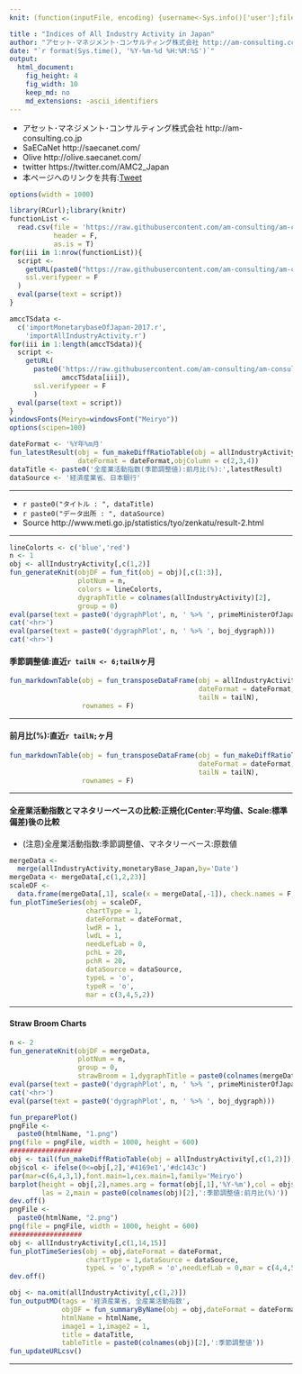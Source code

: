 ```yaml
---
knit: (function(inputFile, encoding) {username<-Sys.info()['user'];fileName<-'defaultPath.csv';pathToFile <-paste0('C:/Users/', username,'/Desktop/pathToCSV/');setwd(pathToFile);buf0<-read.csv(fileName,header = F,skip = 0,stringsAsFactor = F,check.names = F,fileEncoding = 'utf-8');timeStamp<-format(Sys.time(),'%Y%m%d%H%M%S');htmlName<-'IAA';rmarkdown::render(inputFile, encoding = encoding, output_file = paste0('C:/Users/',username,buf0[2,1],'charts/','am-consulting.co.jp-',htmlName,'.html')) })

title : "Indices of All Industry Activity in Japan"
author: "アセット･マネジメント･コンサルティング株式会社 http://am-consulting.co.jp"
date: "`r format(Sys.time(), '%Y-%m-%d %H:%M:%S')`"
output: 
  html_document:
    fig_height: 4
    fig_width: 10
    keep_md: no
    md_extensions: -ascii_identifiers 
---
```

<link href="http://knowledgevault.saecanet.com/components/rmarkdown-html.css" rel="stylesheet">
<style>.main-container {max-width : 1000px;}</style>
<script src="http://knowledgevault.saecanet.com/components/JavascriptCode.js"></script>

- アセット･マネジメント･コンサルティング株式会社 http://am-consulting.co.jp
- SaECaNet http://saecanet.com/
- Olive http://olive.saecanet.com/
- twitter https://twitter.com/AMC2_Japan
- 本ページへのリンクを共有:<a href="https://twitter.com/share" class="twitter-share-button" data-via="AMC2_Japan" data-size="large">Tweet</a> <script>!function(d,s,id){var js,fjs=d.getElementsByTagName(s)[0],p=/^http:/.test(d.location)?'http':'https';if(!d.getElementById(id)){js=d.createElement(s);js.id=id;js.src=p+'://platform.twitter.com/widgets.js';fjs.parentNode.insertBefore(js,fjs);}}(document, 'script', 'twitter-wjs');</script>

```r
options(width = 1000)
```

```r
library(RCurl);library(knitr)
functionList <-
  read.csv(file = 'https://raw.githubusercontent.com/am-consulting/am-consulting.github.io/master/csv/functionList.csv',
           header = F,
           as.is = T)
for(iii in 1:nrow(functionList)){
  script <- 
    getURL(paste0("https://raw.githubusercontent.com/am-consulting/am-consulting.github.io/master/", functionList[iii,1]),
    ssl.verifypeer = F
  )
  eval(parse(text = script))
}
```

```r
amccTSdata <- 
  c('importMonetarybaseOfJapan-2017.r',
    'importAllIndustryActivity.r')
for(iii in 1:length(amccTSdata)){
  script <-
    getURL(
      paste0('https://raw.githubusercontent.com/am-consulting/am-consulting.github.io/master/',
             amccTSdata[iii]),
      ssl.verifypeer = F
      )
  eval(parse(text = script))
}
windowsFonts(Meiryo=windowsFont("Meiryo"))
options(scipen=100)
```

```r
dateFormat <- '%Y年%m月'
fun_latestResult(obj = fun_makeDiffRatioTable(obj = allIndustryActivity,lag = 1),
                 dateFormat = dateFormat,objColumn = c(2,3,4))
dataTitle <- paste0('全産業活動指数(季節調整値):前月比(%):',latestResult)
dataSource <- '経済産業省、日本銀行'
```

***

- `r paste0("タイトル : ", dataTitle)`
- `r paste0("データ出所 : ", dataSource)`
- Source http://www.meti.go.jp/statistics/tyo/zenkatu/result-2.html

***

```r
lineColorts <- c('blue','red')
n <- 1
obj <- allIndustryActivity[,c(1,2)]
fun_generateKnit(objDF = fun_fit(obj = obj)[,c(1:3)], 
                 plotNum = n, 
                 colors = lineColorts, 
                 dygraphTitle = colnames(allIndustryActivity)[2],
                 group = 0)
eval(parse(text = paste0('dygraphPlot', n, ' %>% ', primeMinisterOfJapan_dygraph)))
cat('<hr>')
eval(parse(text = paste0('dygraphPlot', n, ' %>% ', boj_dygraph)))
cat('<hr>')
```

#### 季節調整値:直近`r tailN <- 6;tailN`ヶ月

```r
fun_markdownTable(obj = fun_transposeDataFrame(obj = allIndustryActivity,
                                               dateFormat = dateFormat,
                                               tailN = tailN),
                  rownames = F)
```

***
#### 前月比(%):直近`r tailN;`ヶ月

```r
fun_markdownTable(obj = fun_transposeDataFrame(obj = fun_makeDiffRatioTable(obj = allIndustryActivity),
                                               dateFormat = dateFormat,
                                               tailN = tailN),
                  rownames = F)
```


***
#### 全産業活動指数とマネタリーベースの比較:正規化(Center:平均値、Scale:標準偏差)後の比較
- (注意)全産業活動指数:季節調整値、マネタリーベース:原数値

```r
mergeData <-
  merge(allIndustryActivity,monetaryBase_Japan,by='Date')
mergeData <- mergeData[,c(1,2,23)]
scaleDF <- 
  data.frame(mergeData[,1], scale(x = mergeData[,-1]), check.names = F, stringsAsFactors = F)
fun_plotTimeSeries(obj = scaleDF,
                   chartType = 1,
                   dateFormat = dateFormat,
                   lwdR = 1,
                   lwdL = 1,
                   needLefLab = 0,
                   pchL = 20,
                   pchR = 20,
                   dataSource = dataSource,
                   typeL = 'o',
                   typeR = 'o',
                   mar = c(3,4,5,2))
```

***
#### Straw Broom Charts

```r
n <- 2
fun_generateKnit(objDF = mergeData,
                 plotNum = n,
                 group = 0,
                 strawBroom = 1,dygraphTitle = paste0(colnames(mergeData)[-1],collapse = '×'))
eval(parse(text = paste0('dygraphPlot', n, ' %>% ', primeMinisterOfJapan_dygraph)))
cat('<hr>')
eval(parse(text = paste0('dygraphPlot', n, ' %>% ', boj_dygraph)))
```

```r
fun_preparePlot()
pngFile <- 
  paste0(htmlName, "1.png")
png(file = pngFile, width = 1000, height = 600)
##################
obj <- tail(fun_makeDiffRatioTable(obj = allIndustryActivity[,c(1,2)]),12*2)
obj$col <- ifelse(0<=obj[,2],'#4169e1','#dc143c')
par(mar=c(6,4,3,1),font.main=1,cex.main=1,family='Meiryo')
barplot(height = obj[,2],names.arg = format(obj[,1],'%Y-%m'),col = obj$col,
        las = 2,main = paste0(colnames(obj)[2],':季節調整値:前月比(%)'))
dev.off()
pngFile <- 
  paste0(htmlName, "2.png")
png(file = pngFile, width = 1000, height = 600)
##################
obj <- allIndustryActivity[,c(1,14,15)]
fun_plotTimeSeries(obj = obj,dateFormat = dateFormat,
                   chartType = 1,dataSource = dataSource,
                   typeL = 'o',typeR = 'o',needLefLab = 0,mar = c(4,4,5,2))
dev.off()
```

```r
obj <- na.omit(allIndustryActivity[,c(1,2)])
fun_outputMD(tags = '経済産業省, 全産業活動指数',
             objDF = fun_summaryByName(obj = obj,dateFormat = dateFormat),
             htmlName = htmlName,
             image1 = 1,image2 = 1,
             title = dataTitle,
             tableTitle = paste0(colnames(obj)[2],':季節調整値'))
fun_updateURLcsv()
```

***
<script>MakeNegative()</script>
<script>
  (function(i,s,o,g,r,a,m){i['GoogleAnalyticsObject']=r;i[r]=i[r]||function(){
  (i[r].q=i[r].q||[]).push(arguments)},i[r].l=1*new Date();a=s.createElement(o),
  m=s.getElementsByTagName(o)[0];a.async=1;a.src=g;m.parentNode.insertBefore(a,m)
  })(window,document,'script','https://www.google-analytics.com/analytics.js','ga');

  ga('create', 'UA-3077339-5', 'auto');
  ga('send', 'pageview');

</script>
